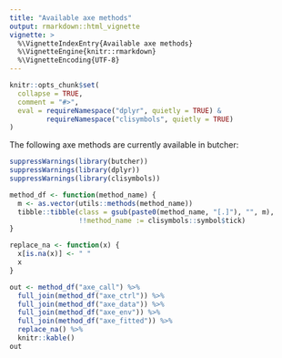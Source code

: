 ```yaml
---
title: "Available axe methods"
output: rmarkdown::html_vignette
vignette: >
  %\VignetteIndexEntry{Available axe methods}
  %\VignetteEngine{knitr::rmarkdown}
  %\VignetteEncoding{UTF-8}
---
```


```r
knitr::opts_chunk$set(
  collapse = TRUE,
  comment = "#>",
  eval = requireNamespace("dplyr", quietly = TRUE) & 
         requireNamespace("clisymbols", quietly = TRUE)
)
```

The following axe methods are currently available in butcher: 

```r
suppressWarnings(library(butcher))
suppressWarnings(library(dplyr))
suppressWarnings(library(clisymbols))

method_df <- function(method_name) {
  m <- as.vector(utils::methods(method_name))
  tibble::tibble(class = gsub(paste0(method_name, "[.]"), "", m),
                 !!method_name := clisymbols::symbol$tick)
}

replace_na <- function(x) {
  x[is.na(x)] <- " "
  x
}

out <- method_df("axe_call") %>% 
  full_join(method_df("axe_ctrl")) %>% 
  full_join(method_df("axe_data")) %>% 
  full_join(method_df("axe_env")) %>% 
  full_join(method_df("axe_fitted")) %>%
  replace_na() %>%
  knitr::kable()
out
```
